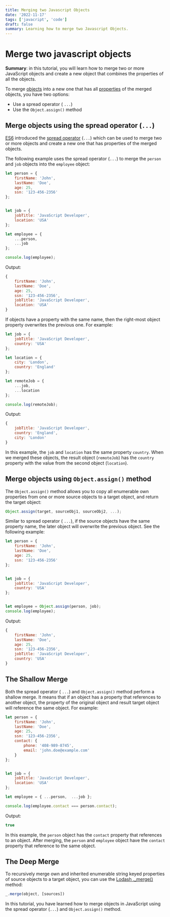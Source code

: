 ```yaml
---
title: Merging two Javascript Objects
date: '2022-11-17'
tags: ['javacript', 'code']
draft: false
summary: Learning how to merge two Javascript Objects.
---
```


# Merge two javascript objects

**Summary**: in this tutorial, you will learn how to merge two or more JavaScript objects and create a new object that combines the properties of all the objects.

To merge [objects](https://www.javascripttutorial.net/javascript-objects/) into a new one that has all [properties](https://www.javascripttutorial.net/javascript-object-properties/) of the merged objects, you have two options:

- Use a spread operator ( `...`)
- Use the `Object.assign()` method

## Merge objects using the spread operator (`...`)

[ES6](https://www.javascripttutorial.net/es6/) introduced the [spread operator](https://www.javascripttutorial.net/es6/javascript-spread/) (`...`) which can be used to merge two or more objects and create a new one that has properties of the merged objects.

The following example uses the spread operator (`...`) to merge the `person` and `job` objects into the `employee` object:

```JavaScript
let person = {
    firstName: 'John',
    lastName: 'Doe',
    age: 25,
    ssn: '123-456-2356'
};


let job = {
    jobTitle: 'JavaScript Developer',
    location: 'USA'
};

let employee = {
    ...person,
    ...job
};

console.log(employee);
```

Output:

```JavaScript
{
    firstName: 'John',
    lastName: 'Doe',
    age: 25,
    ssn: '123-456-2356',
    jobTitle: 'JavaScript Developer',
    location: 'USA'
}
```

If objects have a property with the same name, then the right-most object property overwrites the previous one. For example:

```JavaScript
let job = {
    jobTitle: 'JavaScript Developer',
    country: 'USA'
};

let location = {
    city: 'London',
    country: 'England'
};

let remoteJob = {
    ...job,
    ...location
};

console.log(remoteJob);
```

Output:

```JavaScript
{
    jobTitle: 'JavaScript Developer',
    country: 'England',
    city: 'London'
}
```

In this example, the `job` and `location` has the same property `country`. When we merged these objects, the result object (`remoteJob`) has the `country` property with the value from the second object (`location`).

## Merge objects using `Object.assign()` method

The `Object.assign()` method allows you to copy all enumerable own properties from one or more source objects to a target object, and return the target object:

```JavaScript
Object.assign(target, sourceObj1, sourceObj2, ...);
```

Similar to spread operator ( `...`), if the source objects have the same property name, the later object will overwrite the previous object. See the following example:

```JavaScript
let person = {
    firstName: 'John',
    lastName: 'Doe',
    age: 25,
    ssn: '123-456-2356'
};


let job = {
    jobTitle: 'JavaScript Developer',
    country: 'USA'
};


let employee = Object.assign(person, job);
console.log(employee);
```

Output:

```JavaScript
{
    firstName: 'John',
    lastName: 'Doe',
    age: 25,
    ssn: '123-456-2356',
    jobTitle: 'JavaScript Developer',
    country: 'USA'
}
```

## The Shallow Merge

Both the spread operator ( `...`) and `Object.assign()` method perform a shallow merge. It means that if an object has a property that references to another object, the property of the original object and result target object will reference the same object. For example:

```JavaScript
let person = {
    firstName: 'John',
    lastName: 'Doe',
    age: 25,
    ssn: '123-456-2356',
    contact: {
        phone: '408-989-8745',
        email: 'john.doe@example.com'
    }
};


let job = {
    jobTitle: 'JavaScript Developer',
    location: 'USA'
};

let employee = { ...person,  ...job };

console.log(employee.contact === person.contact);
```

Output:

```JavaScript
true
```

In this example, the `person` object has the `contact` property that references to an object. After merging, the `person` and `employee` object have the `contact` property that reference to the same object.

## The Deep Merge

To recursively merge own and inherited enumerable string keyed properties of source objects to a target object, you can use the [Lodash .\_merge()](https://www.npmjs.com/package/lodash.merge) method:

```JavaScript
_.merge(object, [sources])
```

In this tutorial, you have learned how to merge objects in JavaScript using the spread operator (`...`) and `Object.assign()` method.
